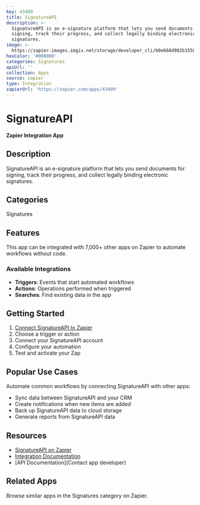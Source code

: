 ```yaml
---
key: 43409
title: SignatureAPI
description: >-
  SignatureAPI is an e-signature platform that lets you send documents for
  signing, track their progress, and collect legally binding electronic
  signatures.
image: >-
  https://zapier-images.imgix.net/storage/developer_cli/b0e668d982b15585c202edb06e729218.png?auto=format%2Ccompress&ixlib=python-3.0.0&q=50
hexColor: '#000000'
categories: Signatures
apiUrl: ''
collection: Apps
source: zapier
type: Integration
zapierUrl: 'https://zapier.com/apps/43409'
---
```

# SignatureAPI

**Zapier Integration App**

## Description

SignatureAPI is an e-signature platform that lets you send documents for signing, track their progress, and collect legally binding electronic signatures.

## Categories

Signatures

## Features

This app can be integrated with 7,000+ other apps on Zapier to automate workflows without code.

### Available Integrations

- **Triggers**: Events that start automated workflows
- **Actions**: Operations performed when triggered
- **Searches**: Find existing data in the app

## Getting Started

1. [Connect SignatureAPI to Zapier](https://zapier.com/apps/43409)
2. Choose a trigger or action
3. Connect your SignatureAPI account
4. Configure your automation
5. Test and activate your Zap

## Popular Use Cases

Automate common workflows by connecting SignatureAPI with other apps:

- Sync data between SignatureAPI and your CRM
- Create notifications when new items are added
- Back up SignatureAPI data to cloud storage
- Generate reports from SignatureAPI data

## Resources

- [SignatureAPI on Zapier](https://zapier.com/apps/43409)
- [Integration Documentation](https://zapier.com/apps/43409/integrations)
- [API Documentation](Contact app developer)

## Related Apps

Browse similar apps in the Signatures category on Zapier.

